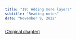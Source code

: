 ```yaml
---
title: "19: Adding more layers"
subtitle: "Reading notes"
date: "November 9, 2022"
---
```


[(Original chapter)](https://www.bayesrulesbook.com/chapter-19.html)
